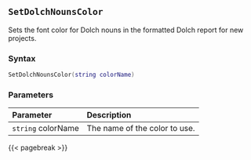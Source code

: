 ## `SetDolchNounsColor`

Sets the font color for Dolch nouns in the formatted Dolch report for new projects.

### Syntax {-}

``` .lua
SetDolchNounsColor(string colorName)
```

### Parameters {-}

**Parameter** | **Description**
| :-- | :-- |
| `string` colorName | The name of the color to use. |

{{< pagebreak >}}